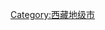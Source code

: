 {{Catnav|頁面分類|...|中华人民共和国行政区划|地级行政区|地级市}}
{{Catnav|頁面分類|...|中国各省行政区划|西藏行政区划|西藏地级行政区}}

{{catmore|日喀则市|西藏自治区日喀则市}}

[[Category:西藏地级市|Category:西藏地级市]]